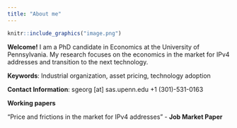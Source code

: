 ```yaml
---
title: "About me"
---
```

```r
knitr::include_graphics("image.png")
```


**Welcome!**
I am a PhD candidate in Economics at the University of Pennsylvania. 
My research focuses on the economics in the market for IPv4 addresses and transition to the next technology.  

**Keywords**:
Industrial organization, asset pricing,  technology adoption

**Contact Information**:
sgeorg [at] sas.upenn.edu
+1 (301)-531-0163



**Working papers**

"Price and frictions in the market for IPv4 addresses" - **Job Market Paper**